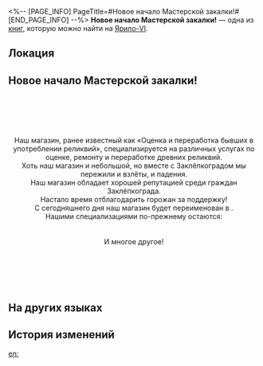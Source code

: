 <%-- [PAGE_INFO]
PageTitle=#Новое начало Мастерской закалки!#
[END_PAGE_INFO] --%>
{{Дополнить}}
{{Книга Инфобокс
|id           = 006
|partIds      = 190106
|Название     = 
|Изображение  = Предмет Записи.png
|Мир          = Ярило-VI
|Томов        = 1
|Автор        = <!--нужно добавить-->
|Описание     = Огромная реклама Мастерской закалки, место размещения которой достойно этих кричащих огромных букв.
|Том1         = {{tx}}
|Источник1    = {{tx|Отсутствует источник}}
|Персонажи    = 
|Фракции      = 
}}
'''Новое начало Мастерской закалки!''' — одна из [[Книги|книг]], которую можно найти на [[Ярило-VI]].

==Локация==
{{Отметка карты|<!--название карты-->|<!--id отметки-->}}

==Новое начало Мастерской закалки!==
<div align="center">{{Размер|25|Утилизация старых и неисправных деталей}}<br />
{{Размер|25|Ремонт бывших в употреблении деталей}}<br />
{{Размер|25|Широкий выбор полностью новых высокоточных деталей}}<br />
{{Размер|28|Спасибо за ваше сотрудничество в течение десяти лет}}<br />
{{Размер|31|«Новое начало Мастерской закалки!»}}

Наш магазин, ранее известный как «Оценка и переработка бывших в употреблении реликвий», специализируется на различных услугах по оценке, ремонту и переработке древних реликвий.<br />
Хоть наш магазин и небольшой, но вместе с Заклёпкоградом мы пережили и взлёты, и падения.<br />
Наш магазин обладает хорошей репутацией среди граждан Заклёпкограда.<br />
Настало время отблагодарить горожан за поддержку!<br />
С сегодняшнего дня наш магазин будет переименован в {{Размер|25|«Мастерская закалки»}}.<br />
Нашими специализациями по-прежнему остаются:<br />
{{Размер|25|Утилизация и ремонт бывших в употреблении деталей.}}<br />
{{Размер|25|Продажа новых высокоточных деталей различных категорий.}}<br />
И многое другое!

{{Размер|25|Мы откроемся 28 марта!}}<br />
{{Размер|25|Бывшие в употреблении детали заменяются на новые на выгодных условиях!}}<br />
{{Размер|25|Купите одну деталь премиум-класса и получите ещё одну деталь бесплатно!}}<br />
{{Размер|25|Старый магазин с отличной репутацией! Только лучшее качество!}}<br />
{{Размер|25|Приходите скорее, дорогие друзья!}}</div>

==На других языках==
{{На других языках
|en   = ''Tempering Workshop: A Fresh Start!''
|zhs  = 《「淬火工坊」全新启程！》
|zht  = 「淬火工坊」全新啟程！
|ja   = 『「焼入れ工房」新たな旅立ち！』
|ko   = ≪「템퍼링 공방」 새로운 출발!≫
|es   = «¡Un nuevo comienzo para el Taller de Templado!»
|fr   = ''Atelier de trempage&nbsp;: Un nouveau départ&nbsp;!''
|ru   = Новое начало Мастерской закалки!
|th   = "การเดินทางครั้งใหม่ของ Tempering Workshop"!
|vi   = "Xưởng Tôi Luyện: Khởi Đầu Mới!"
|de   = „Ein neuer Start für Schmiedewerkstatt!“
|id   = "Permulaan Baru 'Tempering Workshop'!"
|pt   = "Oficina de Têmpera: Um Novo Começo!"
}}

==История изменений==
{{История изменений|3.5}}

[[en:]]